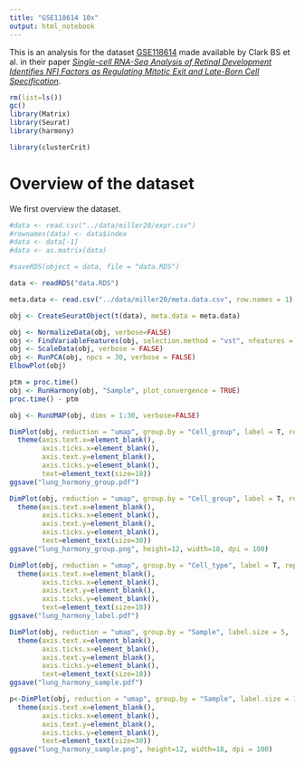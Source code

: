 ```yaml
---
title: "GSE118614 10x"
output: html_notebook
---
```


This is an analysis for the dataset [GSE118614](https://www.ncbi.nlm.nih.gov/geo/query/acc.cgi?acc=GSE118614) made available by Clark BS et al. in their paper [_Single-cell RNA-Seq Analysis of Retinal Development Identifies NFI Factors as Regulating Mitotic Exit and Late-Born Cell Specification_](https://www.sciencedirect.com/science/article/abs/pii/S0896627319303459).



```r
rm(list=ls())
gc()
library(Matrix)
library(Seurat)
library(harmony)
```


```r
library(clusterCrit)
```

# Overview of the dataset
We first overview the dataset.

```r
#data <- read.csv("../data/miller20/expr.csv")
#rownames(data) <- data$index
#data <- data[-1]
#data <- as.matrix(data)
```

```r
#saveRDS(object = data, file = "data.RDS")
```

```r
data <- readRDS("data.RDS")
```

```r
meta.data <- read.csv("../data/miller20/meta.data.csv", row.names = 1)
```

```r
obj <- CreateSeuratObject(t(data), meta.data = meta.data)
```

```r
obj <- NormalizeData(obj, verbose=FALSE)
obj <- FindVariableFeatures(obj, selection.method = "vst", nfeatures = 2000, verbose=FALSE)
obj <- ScaleData(obj, verbose = FALSE)
obj <- RunPCA(obj, npcs = 30, verbose = FALSE)
ElbowPlot(obj)
```


```r
ptm = proc.time()
obj <- RunHarmony(obj, "Sample", plot_convergence = TRUE)
proc.time() - ptm
```

```r
obj <- RunUMAP(obj, dims = 1:30, verbose=FALSE)
```

```r
DimPlot(obj, reduction = "umap", group.by = "Cell_group", label = T, repel=T, label.size = 5,  pt.size = 0) +
  theme(axis.text.x=element_blank(),
        axis.ticks.x=element_blank(),
        axis.text.y=element_blank(),
        axis.ticks.y=element_blank(),
        text=element_text(size=18))
ggsave("lung_harmony_group.pdf")

DimPlot(obj, reduction = "umap", group.by = "Cell_group", label = T, repel=T, label.size = 8,  pt.size = 0) +
  theme(axis.text.x=element_blank(),
        axis.ticks.x=element_blank(),
        axis.text.y=element_blank(),
        axis.ticks.y=element_blank(),
        text=element_text(size=30))
ggsave("lung_harmony_group.png", height=12, width=18, dpi = 100)
```

```r
DimPlot(obj, reduction = "umap", group.by = "Cell_type", label = T, repel=T, label.size = 4,  pt.size = 0) +
  theme(axis.text.x=element_blank(),
        axis.ticks.x=element_blank(),
        axis.text.y=element_blank(),
        axis.ticks.y=element_blank(),
        text=element_text(size=18))
ggsave("lung_harmony_label.pdf")
```


```r
DimPlot(obj, reduction = "umap", group.by = "Sample", label.size = 5,  pt.size = 0) +
  theme(axis.text.x=element_blank(),
        axis.ticks.x=element_blank(),
        axis.text.y=element_blank(),
        axis.ticks.y=element_blank(),
        text=element_text(size=18))
ggsave("lung_harmony_sample.pdf")

p<-DimPlot(obj, reduction = "umap", group.by = "Sample", label.size = 12,  pt.size = 0) +
  theme(axis.text.x=element_blank(),
        axis.ticks.x=element_blank(),
        axis.text.y=element_blank(),
        axis.ticks.y=element_blank(),
        text=element_text(size=30))
ggsave("lung_harmony_sample.png", height=12, width=18, dpi = 100)
```


